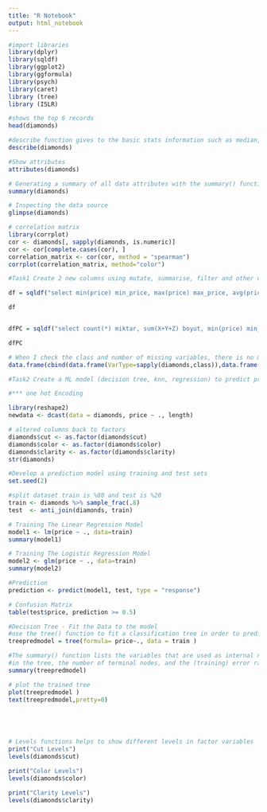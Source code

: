 ```yaml
---
title: "R Notebook"
output: html_notebook
---
```



```r
#import libraries
library(dplyr)
library(sqldf)
library(ggplot2)
library(ggformula)
library(psych)
library(caret)
library (tree)
library (ISLR)
```


```r
#shows the top 6 records
head(diamonds)

#describe function gives to the basic stats information such as median,mean, min,max
describe(diamonds)

#Show attributes  
attributes(diamonds)

# Generating a summary of all data attributes with the summary() function
summary(diamonds)

# Inspecting the data source
glimpse(diamonds)

# correlation matrix
library(corrplot)
cor <- diamonds[, sapply(diamonds, is.numeric)]
cor <- cor[complete.cases(cor), ]
correlation_matrix <- cor(cor, method = "spearman")
corrplot(correlation_matrix, method="color")
```

```r
#Task1 Create 2 new columns using mutate, summarise, filter and other dplyr functions

df = sqldf("select min(price) min_price, max(price) max_price, avg(price) avg_price, cut,color,clarity,depth,carat from diamonds group by cut,color,clarity,depth,carat")

df


dfPC = sqldf("select count(*) miktar, sum(X+Y+Z) boyut, min(price) min_price, max(price) max_price, avg(price) avg_price,carat from diamonds group by carat")

dfPC

# When I check the class and number of missing variables, there is no missing values. Data is pretty neat. There are however, a few factor variables.
data.frame(cbind(data.frame(VarType=sapply(diamonds,class)),data.frame(Total_Missing=sapply(diamonds,function(x){sum(is.na(x))}))))

```

```r
#Task2 Create a ML model (decision tree, knn, regression) to predict price of diamond

#*** one hot Encoding

library(reshape2)
newdata <- dcast(data = diamonds, price ~ ., length)

# altered columns back to factors
diamonds$cut <- as.factor(diamonds$cut)
diamonds$color <- as.factor(diamonds$color)
diamonds$clarity <- as.factor(diamonds$clarity)
str(diamonds)

#Develop a prediction model using training and test sets 
set.seed(2)

#split dataset train is %80 and test is %20
train <- diamonds %>% sample_frac(.8)
test  <- anti_join(diamonds, train)

# Training The Linear Regression Model
model1 <- lm(price ~ ., data=train)
summary(model1)

# Training The Logistic Regression Model
model2 <- glm(price ~ ., data=train)
summary(model2)

#Prediction
prediction <- predict(model1, test, type = "response")

# Confusion Matrix
table(test$price, prediction >= 0.5)

#Decision Tree - Fit the Data to the model
#use the tree() function to fit a classification tree in order to predict tree() High using all variables but Sales. 
treepredmodel = tree(formula= price~., data = train )

#The summary() function lists the variables that are used as internal nodes
#in the tree, the number of terminal nodes, and the (training) error rate.
summary(treepredmodel)

# plot the trained tree 
plot(treepredmodel )
text(treepredmodel,pretty=0)





# Levels functions helps to show different levels in factor variables
print("Cut Levels")
levels(diamonds$cut)

print("Color Levels")
levels(diamonds$color)

print("Clarity Levels")
levels(diamonds$clarity)

```

